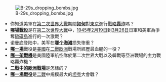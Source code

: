 [[File:B-29s_dropping_bombs.jpg|right]]
* 你知道美軍在[[第二次世界大戰|第二次世界大戰]]期間'''[[東京大轟炸|如何]]'''對[[東京|東京]]進行[[戰略轟炸|戰略轟炸]]嗎？
*'''[[硫磺島戰役|哪場戰役]]'''是在[[第二次世界大戰|第二次世界大戰]]中，[[1945年|1945年]][[2月19日|2月19日]]到[[3月26日|3月26日]]日軍和美軍為爭奪[[硫磺島|硫磺島]]進行的一次激戰？
*诺曼底登陆中，美军在'''[[奥马哈海滩|哪个海滩]]'''损失惨重？
*'''[[突出部之役|哪一場]]'''戰役是[[美國|美國]]在[[二戰|二戰]][[歐洲|歐洲]]戰場所經歷最血腥的一役？
*'''[[B-29超級堡壘轟炸機|哪一架戰機]]'''是美國陸軍航空隊於第二次世界大戰以及韓戰等亞洲戰場的主力戰略轟炸機？
*'''[[二戰歐洲戰場|二戰中的歐洲戰場]]'''是怎樣的？
*'''[[庫斯克會戰|哪一場戰役]]'''是[[二戰|二戰]]中規模最大的[[坦克|坦克]]大會戰？